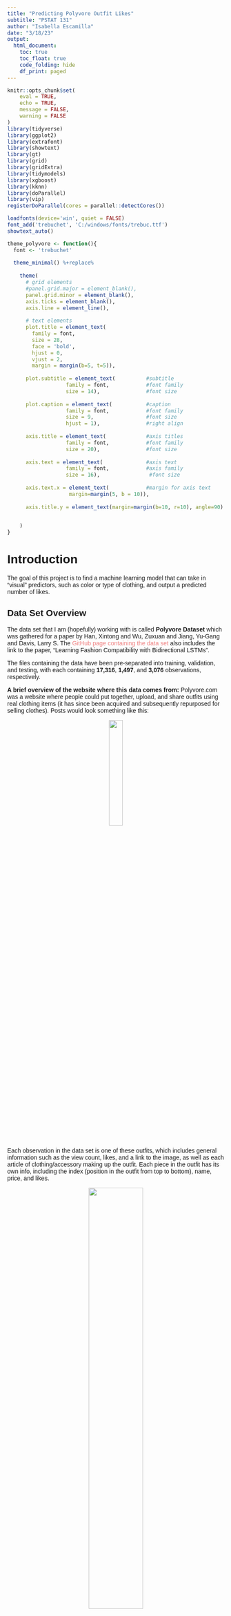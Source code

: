 ```yaml
---
title: "Predicting Polyvore Outfit Likes"
subtitle: "PSTAT 131"
author: "Isabella Escamilla"
date: "3/18/23"
output:
  html_document:
    toc: true
    toc_float: true
    code_folding: hide
    df_print: paged
---
```


<style type = "text/css">
  body{
  font-family: trebuchet ms, sans-serif;
}
.list-group-item.active, .list-group-item.active:focus, .list-group-item.active:hover {
    background-color: #8A5667;
}
a:link {
  color: #F08080;
  background-color: transparent;
  text-decoration: none;
}

a:visited {
  color: #2C514C;
  background-color: transparent;
  text-decoration: none;
}

a:hover {
  color: #94384A;
  background-color: transparent;
  text-decoration: underline;
}


}
</style>

```r
knitr::opts_chunk$set(
	eval = TRUE,
	echo = TRUE,
	message = FALSE,
	warning = FALSE
)
library(tidyverse)
library(ggplot2)
library(extrafont)
library(showtext)
library(gt)
library(grid)
library(gridExtra)
library(tidymodels)
library(xgboost)
library(kknn)
library(doParallel)
library(vip)
registerDoParallel(cores = parallel::detectCores())
```

```r
loadfonts(device='win', quiet = FALSE)
font_add('trebuchet', 'C:/windows/fonts/trebuc.ttf')
showtext_auto()
```

```r
theme_polyvore <- function(){
  font <- 'trebuchet'
  
  theme_minimal() %+replace%
    
    theme(
      # grid elements
      #panel.grid.major = element_blank(),
      panel.grid.minor = element_blank(),
      axis.ticks = element_blank(),
      axis.line = element_line(),
      
      # text elements
      plot.title = element_text(
        family = font,
        size = 28,
        face = 'bold',
        hjust = 0,
        vjust = 2,
        margin = margin(b=5, t=5)),
      
      plot.subtitle = element_text(          #subtitle
                   family = font,            #font family
                   size = 14),               #font size
      
      plot.caption = element_text(           #caption
                   family = font,            #font family
                   size = 9,                 #font size
                   hjust = 1),               #right align
      
      axis.title = element_text(             #axis titles
                   family = font,            #font family
                   size = 20),               #font size
      
      axis.text = element_text(              #axis text
                   family = font,            #axis family
                   size = 16),                #font size
      
      axis.text.x = element_text(            #margin for axis text
                    margin=margin(5, b = 10)),
      
      axis.title.y = element_text(margin=margin(b=10, r=10), angle=90)
      

    )
}
```

# Introduction
The goal of this project is to find a machine learning model that can take in "visual" predictors, such as color or type of clothing, and output a predicted number of likes.

## Data Set Overview
The data set that I am (hopefully) working with is called **Polyvore Dataset** which was gathered for a paper by Han, Xintong and Wu, Zuxuan and Jiang, Yu-Gang and Davis, Larry S. The [GitHub page containing the data set](https://github.com/xthan/polyvore-dataset) also includes the link to the paper, "Learning Fashion Compatibility with Bidirectional LSTMs".

The files containing the data have been pre-separated into training, validation, and testing, with each containing **17,316**, **1,497**, and **3,076** observations, respectively.

**A brief overview of the website where this data comes from:** Polyvore.com was a website where people could put together, upload, and share outfits using real clothing items (it has since been acquired and subsequently repurposed for selling clothes). Posts would look something like this:

<p style="text-align:center;"><img src="https://i.pinimg.com/736x/b3/ac/5a/b3ac5afd3d4e4c015eaa20567ff2ca04.jpg" width="25%" height="25%"></p>

Each observation in the data set is one of these outfits, which includes general information such as the view count, likes, and a link to the image, as well as each article of clothing/accessory making up the outfit. Each piece in the outfit has its own info, including the index (position in the outfit from top to bottom), name, price, and likes.

<p style="text-align:center;"><img src="https://i.imgur.com/R7klliS.jpg" width="50%" height="50%"></p>

The predictors include up to 8 different outfit elements, with each element having 6 attributes. In other words, there can be up to 48 different predictors. In order to make this data usable for the machine learning tools I will be using, I need to do some pre-processing. I've decided to do this step in Python, and there is a decent amount of code involved. I'll go over the basic steps I taken to arrive at the final data frame, but the jupyter notebook with the full process is available on my [Github page](https://github.com/BellaEsc/polyvore_mlproject) if you're interested.

# Data Pre-Processing
First, I imported the data set and merged the pre-split testing, training, and validation sets so I can have all of the data in one set. Looking at the data frame produced from the json data, we can see that the items column contains dictionaries as its entries.

<p style="text-align:center;"><img src="https://i.imgur.com/u0rA4zV.png" width="50%" height="50%"></p>


In order to "unpack" this column, I made a function that takes the `items` column as input and outputs a new data frame containing all of the information expanded out into columns.

<p style="text-align:center;"><img src="https://i.imgur.com/mRIVe9b.png" width="50%" height="50%"></p>

<p style="text-align:center;"><img src="https://i.imgur.com/ihscmPD.png" width="100%" height="100%"></p>


I merged this data frame to the original and dropped other columns I knew I wasn't going to use. The next thing I needed to do was extract information from the item names, and I decided to focus on color. I made a function that looks at the words in all of the item name columns and outputs a list of the unique colors it found from the text.

<p style="text-align:center;"><img src="https://i.imgur.com/HJOsCUb.png" width="50%" height="50%"></p>


I applied this function to the data frame and turned the unique colors into 4 columns, `color_1`, `color_2`, `color_3`, and `color_4`. I then dropped the item name columns since I no longer needed them.

The original Polyvore Dataset came with a text file, category_id.txt, which includes the category ids and the item types they correspond to. I used this file to map the item ids to their item types to make the data more readable.

<p style="text-align:center;"><img src="https://i.imgur.com/etFSrIw.png" width="100%" height="100%"></p>


Finally, I exported the data frame as a csv which I will be importing into R.

## Missing Values
You might have noticed in the pre-processing step that there are some colors and item names that are "none". The reason for this is that in the original data set, the nested lists are not all the same length; the outfits can each have 4 to 8 items. For the ones with fewer items than 8, I had to backfill them, but I didn't want to treat it as "missing" since the information that the outfit only has 4 items can be useful. The same goes for the color columns: some outfits only had 1, 2 or 3 unique colors. Again, the information that there's only one color present in the outfit can be useful, so I've kept "none" as its own category.

There wasn't missing data in the original data set, but there were some outfits that I couldn't "extract" color from with my function, so I dropped them from the final set.


# Exploratory Data Analysis
Now that we've tidied the data in a format that will be better suited for our analysis, we can begin by making some plots and seeing how the data is distributed.

First we will import the data and convert the appropriate variables into factors.

```r
# Reading the tidied data into R
outfits <- read.csv('polyvore_data/tidy_data.csv')

# converting all character columns into factors
outfits[sapply(outfits, is.character)] <- lapply(outfits[sapply(outfits, is.character)], as.factor)
# I will only be using set_id to retrieve photos, so we will leave it be

outfits %>% head(5)
```


In the final data set, there are 14 variables:

Name | Variable description
---|---
`views` | The number of times an outfit has been viewed
`likes` | The number of likes an outfit received **(the response variable)**
`set_id` | identifies the particular outfit
`item_1` - `item_8` | gives the name of the item type for up to 8 items in an outfit
`color_1` - `color_4` | gives the unique colors found in the outfit for up to 4 different colors


## Likes
We will start by looking at the distribution of our response variable, `likes`.


```r
outfits %>% 
  ggplot(aes(x = likes)) + 
  geom_histogram(binwidth = 100, fill="#2C514C") +
  labs(x = 'Number of Likes', y = 'Count', title = 'Distribution of the Number of Likes') +
  coord_cartesian(xlim = c(0, 4000)) +
  theme_polyvore()
```

The number of likes ranges from 0 to around 3000, and the frequency decreases exponentially as the number of likes goes up. This follows the sort of logic you'd expect, where a select few get lots of likes while most go unseen.

## Items (Clothing Articles)
After an initial survey of the raw data, I noted that there were a lot of different item ids.

```r
# Finds the number of unique items in item_1 column
outfits$item_1 %>% unique() %>% length()
```
And indeed, there are **229 unique items** in `item_1` alone! To further examine the nature of the item columns, we will look at a plot of the item frequencies in `item_1`. Additionally, we'll do a "zoom in" of the top 10 items by frequency in `item_1`.

```r
outfits %>% ggplot(aes(x = fct_infreq(item_1))) +
  geom_bar(fill = '#F08080') +
  labs(x = 'Item 1', y='', title = 'Frequencies of item_1 Items') +
  theme_polyvore() +
  theme(axis.text.x = element_blank(), 
        panel.grid.major.x = element_blank(), 
        axis.line = element_blank()) -> p1

item1_t10 <- (sort(table(outfits$item_1), decreasing = TRUE) %>% names)[1:10]
outfits_item1_top10 <- outfits[outfits$item_1 %in% item1_t10,]

outfits_item1_top10 %>% 
  ggplot(aes(y = fct_infreq(item_1))) +
  geom_bar(fill="#583742") +
  labs(x = '', y='', title = 'Top 10 item_1 Items') +
  theme_polyvore() +
  theme(axis.line = element_blank()) -> p2

grid.arrange(p1, p2, ncol=2)
```

The first plot shows that occurrences of the 229 items in `item_1` are concentrated towards the top few items and fall off significantly after. We can see from the second plot that the top items of `item_1` are all tops, dresses, and jackets of some type. This similarity gives us an idea of how the items have been organized, and we can get a better picture from constructing a table.

```r
item1_t5 <- (sort(table(outfits$item_1), decreasing = TRUE) %>% names)[1:5]
item2_t5 <- (sort(table(outfits$item_2), decreasing = TRUE) %>% names)[1:5]
item3_t5 <- (sort(table(outfits$item_3), decreasing = TRUE) %>% names)[1:5]
item4_t5 <- (sort(table(outfits$item_4), decreasing = TRUE) %>% names)[1:5]
item5_t5 <- (sort(table(outfits$item_5), decreasing = TRUE) %>% names)[1:5]
item6_t5 <- (sort(table(outfits$item_6), decreasing = TRUE) %>% names)[1:5]
item7_t5 <- (sort(table(outfits$item_7), decreasing = TRUE) %>% names)[1:5]
item8_t5 <- (sort(table(outfits$item_8), decreasing = TRUE) %>% names)[1:5]

item_freq_table <- data.frame(item_1 = item1_t5,
                              item_2 = item2_t5,
                              item_3 = item3_t5,
                              item_4 = item4_t5,
                              item_5 = item5_t5,
                              item_6 = item6_t5,
                              item_7 = item7_t5,
                              item_8 = item8_t5)

```

```r
item_freq_table %>% gt() %>% 
  tab_header(
    title = "Top 5 Items by Frequency"
  )
```

From looking at both the raw data and this table, a general pattern emerges: within each outfit, the items are sorted from most to least significant, with `item_1` being the most significant item and `item_8` being the least. The top items in `item_2` are still significant, with jackets being the most frequent and "bottoms" being common elements as well (shorts, jeans, skirts). `item_3` dips into shoe territory, and `item_4` through `item_8` can be seen mostly as the "accessory section". Another thing that is interesting to note from the table is that from `item_5` and onward, "None" is the most frequent item. We can check the proportion of "None"s pretty easily.

```r
# Gets proportion of data that has fewer than 5 items, fewer than 6 items, fewer than 7 items, and fewer than 8 items
props <- c(((filter(outfits, item_4 == 'None') %>% count()) / (outfits %>% count()))[1,1] %>% as.numeric(),
((filter(outfits, item_5 == 'None') %>% count()) / (outfits %>% count()))[1,1] %>% as.numeric(),
((filter(outfits, item_6 == 'None') %>% count()) / (outfits %>% count()))[1,1] %>% as.numeric(),
((filter(outfits, item_7 == 'None') %>% count()) / (outfits %>% count()))[1,1] %>% as.numeric(),
((filter(outfits, item_8 == 'None') %>% count()) / (outfits %>% count()))[1,1] %>% as.numeric())
props
```

With some simple arithmetic, this gives us a breakdown of the item number proportions:

* **8%** of the outfits have 4 items,
* **15%** have 5 items,
* **17%** have 6 items,
* **19%** have 7 items, and
* **41%** have 8 items

Now we want to see what relationship the items have with likes. Before doing so, I will transform the data so that we only have 10 different categories, which will be the top 9 occurrences plus another category, 'other'.

```r
outfits2 <- outfits %>% mutate(item_1 = fct_lump_n(outfits$item_1, n=9))
colors <- c('#335C57', '#583742', '#F08080',
             '#335C57', '#583742', '#F08080',
             '#335C57', '#583742', '#F08080',
             '#335C57')
             
outfits2 %>% 
  ggplot(aes(x=likes, y=item_1, group=item_1)) +
  geom_boxplot(fill = colors) +
  labs(y = '', title = 'Boxplot of item_1') +
  theme_polyvore() +
  theme(axis.title.y = element_blank()) -> p1

outfits2 %>% 
  ggplot(aes(x=likes, y=item_1, group=item_1)) +
  geom_boxplot(fill = colors) +
  scale_x_continuous(limits = c(0, 600)) +
  labs(y = '', title = 'Boxplot of item_1 (zoomed)') +
  theme_polyvore() +
  theme(axis.title.y = element_blank()) -> p2

grid.arrange(p1, p2, ncol = 2)
```

In the first boxplot, we can see the full range of likes. It's hard to glean any information from the boxes themselves, but we can see differences in the spread of outliers for each category. In the second boxplot, I've "zoomed in" by limiting the x axis so we can see the boxes better. We can see here that sweaters and day dresses have the highest average number of likes, while tank tops trail behind all of the other categories.

## Colors
All of us understand that color plays an essential role in whether or not an outfit "works" (unless you're doing wardrobe for a 1947 film noir), so it will be interesting to see what kind of colors are represented in the data.

```r
colors1 <- c('#fb5c5c', '#4a687d', '#ffdfbf',
            'gray16', '#9b938c', '#e2ba59', '#628d55',
            '#643b34', '#e3774c', '#6e4258')

outfits %>% 
  ggplot(aes(y = fct_infreq(color_1))) +
  geom_bar(fill = colors1) +
  labs(x = '', y = '', title = 'Frequencies of Colors in color_1') +
  theme_polyvore() +
  theme(axis.line = element_blank(),
        panel.grid.major = element_blank()) -> p1

colors2 <- c('gray16', '#4e4c5e', '#ffdfbf', '#e2ba59',
             '#9b938c', '#643b34', '#4a687d', '#628d55',
             '#fb5c5c', '#e3774c', '#6e4258')

outfits %>% 
  ggplot(aes(y = fct_infreq(color_2))) +
  geom_bar(fill = colors2) +
  labs(x = '', y = '', title = 'Frequencies of Colors in color_2') +
  theme_polyvore() +
  theme(axis.line = element_blank(),
        panel.grid.major = element_blank()) -> p2

colors3 <- c('#4e4c5e', 'gray16', '#ffdfbf', '#e2ba59',
             '#9b938c', '#643b34', '#4a687d', '#6e4258',
             '#fb5c5c', '#628d55', '#e3774c')

outfits %>% 
  ggplot(aes(y = fct_infreq(color_3))) +
  geom_bar(fill = colors3) +
  labs(x = '', y = '', title = 'Frequencies of Colors in color_3') +
  theme_polyvore() +
  theme(axis.line = element_blank(),
        panel.grid.major = element_blank()) -> p3

colors4 <- c('#4e4c5e', 'gray16', '#9b938c', '#fb5c5c',
             '#e2ba59', '#4a687d', '#ffdfbf', '#6e4258',
             '#e3774c', '#643b34', '#628d55')

outfits %>% 
  ggplot(aes(y = fct_infreq(color_4))) +
  geom_bar(fill = colors4) +
  labs(x = '', y = '', title = 'Frequencies of Colors in color_4') +
  theme_polyvore() +
  theme(axis.line = element_blank(),
        panel.grid.major = element_blank()) -> p4

grid.arrange(p1, p2, p3, p4, ncol=2)

```

The color columns are similar to the item columns in the way they are ordered: `color_1` will have higher importance than `color_2` (and so on) in the outfit due to the way the information was extracted. This gives us some insight into the colors represented in these charts.

Red clearly reigns supreme for `color_1`, followed by blue, white, and black. We start to see "none" dominate starting in `color_2`, indicating that there are lots of outfits for which only one color could be extracted (or simply had a monochromatic scheme going on). In `color_4`, we see that most of the outfits simply don't have a color entry. This could mean that most outfits stuck to 1-3 colors.

Next, we'll take a look at the relationship between color and likes. 

```r
colors <- c('gray16', '#4a687d', '#643b34',
            '#9b938c', '#628d55', '#e3774c', '#6e4258',
            '#fb5c5c', '#ffdfbf', '#e2ba59')

outfits %>% 
  ggplot(aes(x=likes, y=color_1, group=color_1)) +
  geom_boxplot(fill=colors) +
  labs(title = 'Boxplot of color_1') +
  theme_polyvore() +
  theme(axis.title.y = element_blank()) -> p1

outfits %>% 
  ggplot(aes(x=likes, y=color_1, group=color_1)) +
  geom_boxplot(fill=colors) +
  scale_x_continuous(limits = c(0, 500)) + 
  labs(title = 'Boxplot of color_1 (zoomed)') +
  theme_polyvore() + 
  theme(axis.title.y = element_blank()) -> p2

grid.arrange(p1, p2, ncol=2)
```

The left graph shows similar behavior as the `item_1` boxplot, with all of the colors being concentrated near zero but having different spreads of outliers into the higher numbers of likes. On the right boxplot, we can see that orange has the highest number of average likes, while red and blue are towards the low end. This is interesting since red and blue were the most frequent colors and orange was the second least frequent, so this could potentially mean that being less common gives outfits with orange a slight edge.

# Fitting Models
With the information gathered from the exploratory data analysis, we can start fitting models. There are a few key steps in fitting a model:

* Split the data into training and testing
* Specify a recipe for the model to use
* Create a workflow for the model
* Do any tuning necessary
* Fit training data to the model(s)
* Fit best model to the testing data based off of training performance metrics

Regression models will be used for this case because the response variable, `likes`, is numeric (we also have an interesting situation where all of our predictors are categorical). Because there are so many different categories in the item columns, this could lead to a problem of overfitting. For now, we will keep each of these columns to 10 categories.

 ## Splitting the Data
Without further ado, we will start by splitting our data into training and testing. I've decided to split it into 70% training and 30% testing, stratifying on the `likes` variable. Stratifying ensures that the training and testing have the same distribution of likes. If the distributions were different, the training data could skew the models one way, leading to poor performance on the testing data.

```r
# Setting each item category to the top 9 categories, the rest will be "other"
outfits <- outfits %>% 
  mutate(item_1 = fct_lump_n(outfits$item_1, n=9), 
         item_2 = fct_lump_n(outfits$item_2, n=9), 
         item_3 = fct_lump_n(outfits$item_3, n=9), 
         item_4 = fct_lump_n(outfits$item_4, n=9), 
         item_5 = fct_lump_n(outfits$item_5, n=9), 
         item_6 = fct_lump_n(outfits$item_6, n=9), 
         item_7 = fct_lump_n(outfits$item_7, n=9), 
         item_8 = fct_lump_n(outfits$item_8, n=9))

set.seed(222)
outfits_split <- initial_split(outfits, prop=.70,
                               strata=likes)
outfits_train <- training(outfits_split)
outfits_test <- testing(outfits_split)
```


## Creating a Recipe
The next step is to make a recipe that our models will use to fit the data. In our case, this is pretty analogous to constructing an outfit. Which colors should I include and how many? Should I wear a coat? What about boots? We can get this information from `item_1` through `item_8` and `color_1` through `color_4`. I'm excluding `views` because even though it's probably a good predictor, it isn't really something you consider when picking out an outfit. 

```r
outfit_recipe <- recipe(likes ~ item_1 + item_2 + item_3 + item_4 +
                          item_5 + item_6 + item_7 + item_8 +
                          color_1 + color_2 + color_3 + color_4,
                        data = outfits) %>% 
    step_dummy(all_nominal_predictors()) %>% 
    step_interact(terms = ~ starts_with("color_1"):starts_with("color_2"))
```

I've also decided to include an interaction term between `color_1` and `color_2` to represent the "color scheme" of the outfit. This will allow the model to consider, for example, if an outfit has both red and green, or if it has black and white, and so on.

## K-Fold Cross Validation
For our project, we will be using k-fold cross validation with a *k* value of 3, which is a process that splits up the training data into k different groups and then chooses one as the validation group, then fits the model using the rest of the groups as training, repeating the process *k* times. This process is useful since it produces less variance in the estimates of the model's performance.

```r
set.seed(222)
outfits_fold <- vfold_cv(outfits_train, v=10)
```

## Model Building
The models that we will be using for this data, as mentioned before, will be regression models. The following are the ones I've chosen to include:

* **Linear regression**
  * The simplest of the models. Estimates a linear relationship between the predictors and the response, then uses that estimate to make a prediction. 
* **Elastic net** 
  * Similar to linear regression, but adds a "penalty" on the number of predictors. It's elastic because it can do a combination of two different penalties, ridge and LASSO.
* **K-nearest neighbors**
  * Makes predictions by finding the k nearest values, and then takes their average as the prediction
* **Random Forest**
  * Combines multiple decision trees and takes the average of their outcomes to make a decision. Each decision tree arrives at a value by making different splits, such as "is the first color red?" "is item 1 a jacket?" "is the second item skinny jeans?" and then based off of that information it will take an average of the group it ends up in, say 265 likes. In a forest, the trees will ask different questions which allows for a less biased overall answer.
* **Boosted Trees**
  * Makes predictions by iterating through multiple small/weak trees before arriving at the final prediction

First, we will set up the models. You'll notice that some of the models have tune() included in some of the parameters. This allows us to tune that parameter to find the value that produces the best predictions.

```r
# Linear Model
lm_model <- linear_reg() %>% 
  set_engine("lm")


# K-nearest neighbors, tuning neighbors
knn_model <- nearest_neighbor(neighbors = tune()) %>% 
  set_mode("regression") %>% 
  set_engine("kknn")


# Elastic net, tuning penalty and mixture
elastic_model <- linear_reg(penalty = tune(), 
                           mixture = tune()) %>% 
  set_mode("regression") %>% 
  set_engine("glmnet")


# Random forest, tuning mtry, trees, and min_n
rf_model <- rand_forest(mtry = tune(), 
                       trees = tune(), 
                       min_n = tune()) %>% 
  set_engine("ranger", importance = "impurity") %>% 
  set_mode("regression")


# Boosted trees, tuning trees, learn_rate, and mtry
boosted_model <- boost_tree(trees = tune(),
                           learn_rate = tune(),
                           mtry = tune()) %>%
  set_engine("xgboost") %>%
  set_mode("regression")
```

Next, we will set up the workflows for each model.

```r
lm_wflow <- workflow() %>% 
  add_model(lm_model) %>% 
  add_recipe(outfit_recipe)


knn_wflow <- workflow() %>% 
  add_model(knn_model) %>% 
  add_recipe(outfit_recipe)


elastic_wflow <- workflow() %>% 
  add_recipe(outfit_recipe) %>% 
  add_model(elastic_model)


rf_wflow <- workflow() %>% 
  add_recipe(outfit_recipe) %>% 
  add_model(rf_model)


boosted_wflow <- workflow() %>% 
  add_recipe(outfit_recipe) %>% 
  add_model(boosted_model)
```

Now we'll make tuning grids for the models with tuning parameters. These tuning grids specify the ranges of values we want to test for each parameter being tuned. This is important because for models like knn, a higher value of k will lead to a less flexible model and a lower value will be more flexible. We don't know how much flexibility will work the best, so tuning allows us to find out.

```r
knn_grid <- grid_regular(neighbors(range = c(10,25)), levels = 5)


elastic_grid <- grid_regular(penalty(),
                        mixture(range = c(0, 1)),
                             levels = 10)


rf_grid <- grid_regular(mtry(range = c(3, 5)), 
                        trees(range = c(10, 150)),
                        min_n(range = c(1, 20)),
                        levels = 8)

boosted_grid <- grid_regular(mtry(range = c(2, 4)), 
                        trees(range = c(10, 100)),
                        learn_rate(range = c(-10, -1)),
                        levels = 5)
```

And now the part where my PC takes a minor beating: tuning.

```r
knn_tune <- tune_grid(
    knn_wflow,
    resamples = outfits_fold,
    grid = knn_grid
)

elastic_tune <- tune_grid(
  elastic_wflow,
  resamples = outfits_fold,
  grid = elastic_grid
)

rf_tune <- tune_grid(
  rf_wflow,
  resamples = outfits_fold,
  grid = rf_grid
)

boosted_tune <- tune_grid(
  boosted_wflow,
  resamples = outfits_fold,
  grid = boosted_grid
)
```

6 minutes and 39 seconds! Not bad! Now, I'll save the results and load them back in so I don't have to donate another 6 minutes and 39 seconds of my future.

```r
save(knn_tune, file = "tunings/knn_tune.rda")
save(elastic_tune, file = "tunings/elastic_tune.rda")
save(rf_tune, file = "tunings/rf_tune.rda")
save(boosted_tune, file = "tunings/boosted_tune.rda")
```



```r
load("tunings/knn_tune.rda")
load("tunings/elastic_tune.rda")
load("tunings/rf_tune.rda")
load("tunings/boosted_tune.rda")
```

**BAM!** Models are tuned!* We now want to find the root mean square error (RMSE) for each model. The RMSE is a measure of the differences between predicted values and actual values, so this will be useful in comparing the models' performances. 

\* *Linear regression hasn't been tuned since it doesn't have tuning parameters... I bet he feels so alone right now... It's okay though. He will still be fit.*

```r
lm_fit <- fit_resamples(lm_wflow, resamples = outfits_fold)
save(lm_fit, file = "tunings/lm_fit.rda")
```


## Training Performance
Now we can look at the performance of the model on the training data. First, we'll look at the RMSE and then we'll look at some of the autoplots of the tuned model.

```r
load("tunings/lm_fit.rda")

lm_rmse <- collect_metrics(lm_fit)$mean[1] %>% round(2)

knn_rmse <- show_best(knn_tune, n=1)$mean %>% round(2)

elastic_rmse <- show_best(elastic_tune, n=1)$mean %>% round(2)

rf_rmse <- show_best(rf_tune, n=1)$mean %>% round(2)

boosted_rmse <- show_best(boosted_tune, n=1)$mean %>% round(2)

rmse_table <- data.frame(model = c('Linear Regression',
                                   'KNN','Elastic Net', 
                                   'Random Forest', 
                                   'Boosted Trees'),
                         RMSE = c(lm_rmse,  knn_rmse, 
                                  elastic_rmse, rf_rmse, 
                                  boosted_rmse))

rmse_table
```
Using the RMSE values to discern between the models, we can see that the **elastic net model** had the **best** performance, and **k-nearest** neighbors had the **worst**. Now, we'll look at some of the autoplots to take a look at how the different tunings performed.


```r
autoplot(elastic_tune, metric='rmse') +
  labs(title='Elastic') +
  theme_polyvore()
```

We can see from the elastic net model that having a lasso penalty of 1 and a mixture of 1 gives the best results. What this means is that the model that performed the best was a lasso regression.


```r
autoplot(rf_tune, metric='rmse') +
  labs(title='Random Forest') +
  theme_polyvore()
```
The autoplot for the random forest tells us that 120 trees with mtry=5 seems to have the best performance. This makes sense, as having more trees gives the model more flexibility which would be helpful in the case where there are a lot of predictors and categories within those predictors.

```r
autoplot(boosted_tune, metric='rmse') +
  labs(title='Boosted Trees') +
  theme_polyvore()
```

The learning rate of 0.1 worked the best by far, and having 100 trees was also the best, though the change between the number of trees is not very dramatic. This indicates that a faster learning rate was beneficial for the model.

## Fitting and Testing the Models
It's finally time to fit our final models onto the training data. I will be fitting the elastic net model since it did the best, and the boosted trees since it performed similarly (and because I'm curious about the tree models).
```r
best_elastic <- select_best(elastic_tune, metric = 'rmse')
elastic_final_wflow <- finalize_workflow(elastic_wflow, best_elastic)
elastic_fit <- fit(elastic_final_wflow, data = outfits)

best_boosted <- select_best(boosted_tune, metric = 'rmse')
boosted_final_wflow <- finalize_workflow(boosted_wflow, best_boosted)
boosted_fit <- fit(boosted_final_wflow, data = outfits_train)
```

The models have been fit, it's now time for testing...

```r
augment(elastic_fit, new_data = outfits_test) %>% 
  rmse(truth = likes, estimate = .pred)

elastic_test_col <- predict(elastic_fit, new_data = outfits_test) 
elastic_test_res <- bind_cols(elastic_test_col, outfits_test)
```
```r
augment(boosted_fit, new_data = outfits_test) %>% 
  rmse(truth = likes, estimate = .pred)

boosted_test_col <- predict(boosted_fit, new_data = outfits_test) 
boosted_test_res <- bind_cols(boosted_test_col, outfits_test)
```

Both models perform pretty similarly on the testing data, with the elastic net model still beating out the boosted trees model. Both RMSEs end up being around 500, which is not great given the distribution of likes. Without looking at the actual predictions made by the model, I would guess that the model might just be low-balling all of its predictions since the distribution of likes is right-skewed. To see if this is the case, we'll check out a graph of the predicted likes against the actual number of likes

```r
elastic_test_res %>% 
  ggplot(aes(x = .pred, y = likes)) +
  geom_point(color = '#643F4B', alpha = .3) +
  geom_abline(lty = 'longdash') +
  theme_polyvore()
```

Even though it's clear the model didn't do well, I'm actually really glad to see that there is somewhat of a positive relationship in the graph. This means that there is *some* information in the data that could help decide if an outfit gets more likes, and perhaps that's all you need to bridge the gap between "fashion disaster" and "acceptable".

I'm curious to see what variables contribute the most to the model, so we will look at a variable importance plot for the boosted tree model.

```r
colors <- c('#F4A4A4', '#682735', '#556177',
            '#F4A4A4', '#682735', '#556177',
            '#F4A4A4', '#682735', '#556177',
            '#F4A4A4')
boosted_fit %>% extract_fit_parsnip() %>% 
  vip(aesthetics = list(fill = colors)) +
  theme_polyvore() +
  theme(axis.line = element_blank())
```

Interestingly enough, item_1_sweaters and item_6_sunglasses topped the list of variable importance. I'll be honest: didn't see that coming. All of the variables in this list are actually items, so maybe the takeaway here is that the items you choose to include in your outfit are more important than the colors. 

# Conclusion
This project was definitely a labor of love. I'm glad I got to see it through even if the models weren't great at predicting the number of likes of a particular outfit. The elastic net model (effectively a lasso regression) ended up being the best model. I think this might have happened because the lasso regression is able to scale variables all the way to zero if they don't help the model enough. After dummy coding, the data includes a *lot* of variables, so it's probably good to trim it back. The fact that KNN was the worst performer makes sense for the same reason: too many predictors. With high numbers of predictors, there aren't enough data points in each dimensional space to effectively use KNN. 

One of the most engaging parts of this project was making decisions on how I was going to transform the data to make it work with the machine learning tools I have at hand. This is where I can see a lot of future improvements. In particular, I would want to see if I could tackle these large numbers of categorical variables in a different way. One approach I was tempted to take was to manually collapse the item categories into simpler ones, such as shirts, pants, dresses, jeans, etc. This could be better if it means less information is lost in this process compared to creating an "other" category.

One part of the data where I potentially lost a lot of information was in extracting the color information from the item names. In the future, I want to see if using semantic similarity or text analysis of some kind could extract better information that would lead to improved predictions.

I'm glad that I had the opportunity to explore this data set and explore machine learning through it. I've become familiarized with R, tidyverse, and tidymodels to a degree of confidence that I've really surprised myself with. And now, for my final question: how many likes will my current outfit get according to my model?

<p style="text-align:center;"><img src="https://i.imgur.com/ZG106g4.png" width="50%" height="50%"></p>

```r

my_outfit <- data.frame('views' = 0, 'likes' = 0, 'set_id' = 1,
                        'item_1' = 'Sweaters', 'item_2' = 'Pants',
                        'item_3' = 'Other', 'item_4' = 'Other',
                        'item_5' = 'None', 'item_6' = 'None',
                        'item_7' = 'None', 'item_8' = 'None',
                        'color_1' = 'red', 'color_2' = 'gray',
                        'color_3' = 'white', 'color_4' = 'none')
my_outfit[sapply(outfits, is.character)] <- lapply(outfits[sapply(outfits, is.character)], as.factor)

predict(elastic_fit, new_data = my_outfit)
```

Not to brag, but my model thinks my outfit will get 331 likes. 